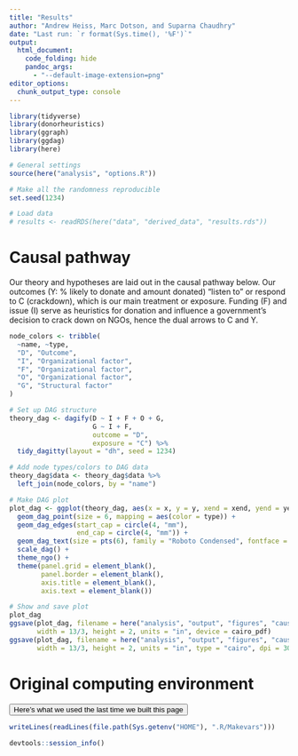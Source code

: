 ```yaml
---
title: "Results"
author: "Andrew Heiss, Marc Dotson, and Suparna Chaudhry"
date: "Last run: `r format(Sys.time(), '%F')`"
output: 
  html_document:
    code_folding: hide
    pandoc_args:
      - "--default-image-extension=png"
editor_options: 
  chunk_output_type: console
---
```


```r
library(tidyverse)
library(donorheuristics)
library(ggraph)
library(ggdag)
library(here)

# General settings
source(here("analysis", "options.R"))

# Make all the randomness reproducible
set.seed(1234)

# Load data
# results <- readRDS(here("data", "derived_data", "results.rds"))
```


# Causal pathway

Our theory and hypotheses are laid out in the causal pathway below. Our outcomes (Y: % likely to donate and amount donated) "listen to" or respond to C (crackdown), which is our main treatment or exposure. Funding (F) and issue (I) serve as heuristics for donation and influence a government's decision to crack down on NGOs, hence the dual arrows to C and Y. 

```r
node_colors <- tribble(
  ~name, ~type,
  "D", "Outcome",
  "I", "Organizational factor",
  "F", "Organizational factor",
  "O", "Organizational factor",
  "G", "Structural factor"
)

# Set up DAG structure
theory_dag <- dagify(D ~ I + F + O + G,
                     G ~ I + F,
                     outcome = "D",
                     exposure = "C") %>% 
  tidy_dagitty(layout = "dh", seed = 1234) 

# Add node types/colors to DAG data
theory_dag$data <- theory_dag$data %>% 
  left_join(node_colors, by = "name")

# Make DAG plot
plot_dag <- ggplot(theory_dag, aes(x = x, y = y, xend = xend, yend = yend)) +
  geom_dag_point(size = 6, mapping = aes(color = type)) +
  geom_dag_edges(start_cap = circle(4, "mm"),
                 end_cap = circle(4, "mm")) +
  geom_dag_text(size = pts(6), family = "Roboto Condensed", fontface = "bold") +
  scale_dag() +
  theme_ngo() +
  theme(panel.grid = element_blank(),
        panel.border = element_blank(),
        axis.title = element_blank(),
        axis.text = element_blank())

# Show and save plot
plot_dag
ggsave(plot_dag, filename = here("analysis", "output", "figures", "causal-path.pdf"),
       width = 13/3, height = 2, units = "in", device = cairo_pdf)
ggsave(plot_dag, filename = here("analysis", "output", "figures", "causal-path.png"),
       width = 13/3, height = 2, units = "in", type = "cairo", dpi = 300)
```


# Original computing environment

<button data-toggle="collapse" data-target="#sessioninfo" class="btn btn-primary btn-md btn-info">Here's what we used the last time we built this page</button>

<div id="sessioninfo" class="collapse">

```r
writeLines(readLines(file.path(Sys.getenv("HOME"), ".R/Makevars")))

devtools::session_info()
```

</div> 
